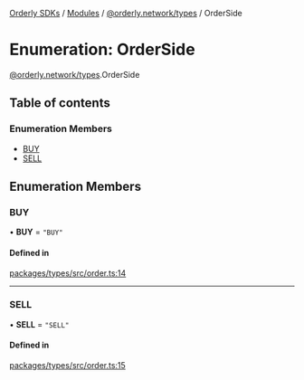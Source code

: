 [Orderly SDKs](./../README) / [Modules](./../modules) / [@orderly.network/types](./../modules/orderly_network_types) / OrderSide

# Enumeration: OrderSide

[@orderly.network/types](./../modules/orderly_network_types).OrderSide

## Table of contents

### Enumeration Members

- [BUY](./orderly_network_types.OrderSide#buy)
- [SELL](./orderly_network_types.OrderSide#sell)

## Enumeration Members

### BUY

• **BUY** = ``"BUY"``

#### Defined in

[packages/types/src/order.ts:14](https://github.com/OrderlyNetwork/js-sdk/blob/3b49bc1a/packages/types/src/order.ts#L14)

___

### SELL

• **SELL** = ``"SELL"``

#### Defined in

[packages/types/src/order.ts:15](https://github.com/OrderlyNetwork/js-sdk/blob/3b49bc1a/packages/types/src/order.ts#L15)
